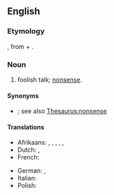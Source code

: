 ==English==

===Etymology===
{{bor|en|nl|pappekak|withtext=1}}, from {{der|en|dum|pappe|t=soft food}} + {{m|dum|kak|t=dung, excrement}}.

===Noun===
{{en-noun|-|s}}

# {{lb|en|colloquial}} foolish talk; [[nonsense]].

====Synonyms====
* {{l|en|balderdash}}; see also [[Thesaurus:nonsense]]

====Translations====
{{trans-top|nonsense}}
* Afrikaans: {{t|af|pappekak}}, {{t|af|nonsens}}, {{t|af|onsin}}, {{t|af|snert}}, {{t|af|twak}}, {{t|af|stront}}
* Dutch: {{t+|nl|onzin}}, {{t+|nl|nonsens}}
* French: {{t+|fr|baliverne|f}}
{{trans-mid}}
* German: {{t+|de|Quatsch|m}}, {{t+|de|Dünnschiss|m}}
* Italian: {{t+|it|stupidaggine|f}}
* Polish: {{t|pl|bzdury|f-p}}
{{trans-bottom}}
